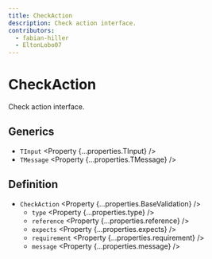 ```yaml
---
title: CheckAction
description: Check action interface.
contributors:
  - fabian-hiller
  - EltonLobo07
---
```



# CheckAction

Check action interface.

## Generics

- `TInput` <Property {...properties.TInput} />
- `TMessage` <Property {...properties.TMessage} />

## Definition

- `CheckAction` <Property {...properties.BaseValidation} />
  - `type` <Property {...properties.type} />
  - `reference` <Property {...properties.reference} />
  - `expects` <Property {...properties.expects} />
  - `requirement` <Property {...properties.requirement} />
  - `message` <Property {...properties.message} />
